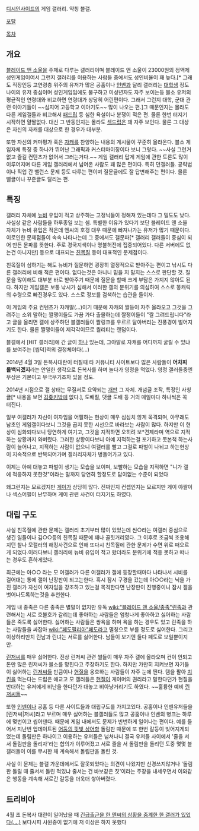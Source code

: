 [[디시인사이드]]의 게임 갤러리. 약칭 블갤.

[http://gall.dcinside.com/board/lists/?id=bns&page= 포탈]

[[목차]]

== 개요 ==
[[블레이드 앤 소울]]을 주제로 다루는 갤러리이며 블레이드 앤 소울이 23000원의 정액제 성인게임이여서 그런지 갤러리를 이용하는 사람들 중에서도 성인비율이 꽤 높다.[* 그래도 직장인등 고연령층 위주의 유저가 많은 공홈이나 [[인벤]]과 달리 갤러리는 [[대학생]] 정도 나이의 유저 중심이며 성인게임임에도 불구하고 미성년자도 자주 보이는등 블소 유저의 평균적인 연령대와 비교하면 연령대가 상당히 어린편이다. 그래서 그런지 대학, 군대 관련 이야기들이 ~~심지어 고등학교 이야기도~~ 많이 나오는 편.]그 때문인지는 몰라도 다른 게임갤들과 비교해서 [[패드립]] 등 심한 욕설이나 분쟁이 적은 편. 물론 한번 터지기 시작하면 얄짤없다. 대신 그 반동인지는 몰라도 [[섹드립]]은 꽤 자주 보인다. 물론 그 대상은 자신의 자캐를 대상으로 한 경우가 대부분.

또한 자신의 커마평가 혹은 [[자캐]]를 찬양하는 내용의 게시물이 꾸준히 올라온다. 블소 게임자체 특징 중 하나가 뛰어난 그래픽과 커스터마이징이다 보니 그렇다. ~~사실 그런거없고 즐길 컨텐츠가 없어서 그러는거다.~~ 게임 갤러리 답게 게임에 관한 토론도 많이 이루어지며 다른 게임 갤러리에서 넘어온 사람도 꽤 많은 편이다. 특히 던갤러들. 공략법이나 직업 간 밸런스 문제 등도 다루는 편이며 질문글에도 잘 답변해주는 편이다. 물론 뻘글이나 꾸준글도 달리는 편.

== 특징 ==
갤러리 자체에 [[뉴비]] 유입이 적고 상주하는 고정닉들이 정해져 있는데다 그 밀도도 낮다. 사실상 같은 사람들을 하루종일 보는 셈. 특별한 이유가 있다기 보단 블레이드 앤 소울 자체가 뉴비 유입은 적은데 엔씨의 호갱 대우 때문에 빠져나가는 유저가 많기 때문이다. 이로인한 문제점들이 속속 나타나는데 그 중에서도 갤문파[* 갤러리 갤러들이 중심이 되어 만든 문파를 뜻한다. 주로 경국지색이나 명불허전에 집중되어있다. 다른 서버에도 없는건 아니지만] 등으로 대표되는 [[친목질]] 등이 대표적인 문제점이다.

친목질이 심하기는 해도 뉴비가 질문하면 굉장히 열정적으로 받아주는 편이고 낚시도 다른 갤러리에 비해 적은 편이다. 없다는것은 아니니 믿을 지 말지는 스스로 판단할 것. 질문을 많이해도 대부분 바로 받아주기 때문에 질문을 할때 크게 부담은 가지지 않아도 된다. 하지만 게임갤은 보통 낚시가 심해서 이러한 갤의 분위기를 의심하여 스스로 똥캐릭의 수령으로 빠진경우도 있다. 스스로 정보를 검색하는 습관을 들이자.

이 게임의 주요 컨텐츠가 자캐딸(…)이기 때문에 자캐의 짤등이 자주 올라오고 그것을 그려주는 소위 말하는 짤쟁이들도 가끔 가다 출몰하는데 짤쟁이들이 "짤 그려드립니다"라고 글을 올리면 갤에 상주하던 블갤러들이 짤링크를 우르르 달아버리는 진풍경이 벌어지기도 한다. 물론 짤쟁이들이 제각각이므로 퀄리티는 랜덤이다.

블갤에서 [HIT 갤러리]에 간 글이 [http://gall.dcinside.com/board/view/?id=hit&no=12083 하나] 있는데, 그야말로 자캐를 어디까지 굴릴 수 있냐를 보여주는 [씹덕]력의 결정체이다(…)

2014년 4월 3일 돈복사대란이 터질때 타 커뮤니티 사이트보다 많은 사람들이 '''어차피 롤백되겠지'''라는 안일한 생각으로 돈복사를 하며 놀다가 영정을 먹었다. 영정 갤러들중엔 무상은 기본이고 무극무기조차 있을 정도.

2014년 시점으로 갤 상태는 무질서로 요약되는 [[개판]] 그 자체. 개념글 조작, 특정인 사칭글[* 내용을 보면 [[김좆키]]밖에 없다.], 도배질, 댓글 도배 등 거의 매일마다 하나씩은 꼭 터진다.

일부 여갤러가 자신이 여자임을 어필하는 현상이 매우 심심치 않게 목격되며, 아무래도 남초인 게임갤이다보니 그것을 곱지 못한 시선으로 바라보는 사람이 많다. 하지만 이 현상이 심화되다보니 당연하게 여기고, 그것을 지적하면 오히려 보*견제라며 역으로 지적하는 상황까지 와버렸다. 그러한 상황이다보니 아예 지적하는걸 포기하고 못본척 하는사람이 늘어나고, 지적하는 사람이 없으니 여갤러를 빨고 그걸로 파벌이 나뉘고 하는현상이 지속적으로 반복되어가며 갤러리자체가 병들어가고 있다.

이제는 아예 대놓고 파벌이 생기는 모습을 보이며, 보빨하는 모습을 지적하면 "니가 갤에 적응하지 못한것"이라는 말까지 당연히 할정도로 답이없는 수준이 되었다

왜그런지는 모르겠지만 [[게이]]가 상당히 많다. 진짜인지 컨셉인지는 모르지만 게이 야짤이나 섹스어필이 난무하며 게이 관련 사건이 터지기도 하였다.
== 대립 구도 ==
사실 친목질에 관한 문제는 갤러리 초기부터 많이 있었는데 씬○라는 여갤러 중심으로 생긴 일들이나 김○○등의 친목질 때문에 꽤나 골칫거리였다. 그 이후로 조금씩 조용해지던 찰나 모갤러의 해킹사건으로 인해 또다시 친목질에 관한 문제가 수면 위로 떠오르게 되었다.이러다보니 갤러리에 뉴비 유입이 적고 왔더라도 분위기에 적응 못하고 떠나는 경우도 흔하게있다.

최근에는 아○○ 라는 모 여갤러가 다른 여갤러가 갤에 등장할때마다 나타나서 시비를 걸어대는 통에 갤이 난장판이 되고는한다. 혹시 잠시 구경을 갔는데 아○○라는 닉을 가진 갤러가 자신이 여자임을 강조하고 있는걸 목격한다면 난장판이 진행중이니 잠시 갤을 벗어나도록하는것을 추천한다.

게임 내 종족은 다른 종족은 별말이 없지만 유독 [[wiki:"블레이드 앤 소울/종족"린족]]과 관련해서는 서로 호불호가 갈리는데 좋아하는 사람들은 엄청나게 좋아하고 싫어하는 사람들은 죽도록 싫어한다. 싫어하는 사람들은 쌍욕을 하며 욕을 하는 경우도 있고 린족을 하는 사람들을 싸잡아 [[wiki:"페도필리아"페도]]라고 멸칭으로 부를 정도로 싫어한다. 그리고 이상하리만치 린남과 린녀는 서로를 싫어한다. 남들이 보기엔 둘다 페도로 보일뿐이지만.

[[린저씨]]를 매우 싫어한다. 진상 린저씨 관련 썰들이 매우 자주 갤에 올라오며 컨이 안되고 돈만 많은 린저씨가 블소를 망친다고 주장하기도 한다. 하지만 가만히 지켜보면 자기들이 싫어하는 [[린저씨]]들 만큼이나 [[현질]]을 옹호하는 사람들이 자주 눈에 띈다. 템을 팔아 [[치킨]]을 먹는다는 드립은 애교고 모 갤러들은 [[현질]]이 게이머의 권리라고 말한다던가 현질을 반대하는 유저에게 비난을 한다던가 대놓고 비아냥거리기도 하였다. ~~훌륭한 예비 [[린저씨]]들~~

또한 [[인벤]]이나 공홈 등 다른 사이트들과 대립구도를 가지고있다. 공홈이나 인벤유저들을 [린저씨|저씨]라고 부르며 매우 싫어하는 블갤러들도 많고 공홈이나 인벤의 병크는 하루에 몇번이고 씹어댄다. 때문에 게임 내에서도 문제가 빈번하게 일어나는 편이다. 예를 들어서 지난번 업데이트된 [[어둠의 핏빛 상어항]] 돌림판 때문에 또 한번 갈등이 빚어지게되었는데 돌림판은 하나이고 이용하는 유저들은 넘쳐나니 결국 유저들 사이에서 '줄을 서서 돌림판을 돌리자'라는 합의가 이루어졌고 서로 줄을 서 돌림판을 돌리던 도중 몇몇 블갤러들이 이를 무시한 채 계속해서 돌림판을 돌린 것.

사실 이 문제는 블갤 가운데에서도 잘못되었다는 의견이 나왔지만 신경쓰지않거나 '돌림판 돌릴 때 줄서서 돌린 적있냐 줄서는 건 바보같은 짓'이라는 주장을 내세우면서 이와같은 행동을 계속해 서로간 갈등을 더욱더 쌓아버렸다. 

== 트리비아 ==
4월 초 돈복사 대란이 일어났을 때 [http://gall.dcinside.com/board/view/?id=bns&no=2708434&page=7&exception_mode=best 긴급출근을 한 엔씨의 상황을 중계한 한 갤러가 있었다(....)] 보다시피 사원증이 없기에 저 이상은 하지 못했다
